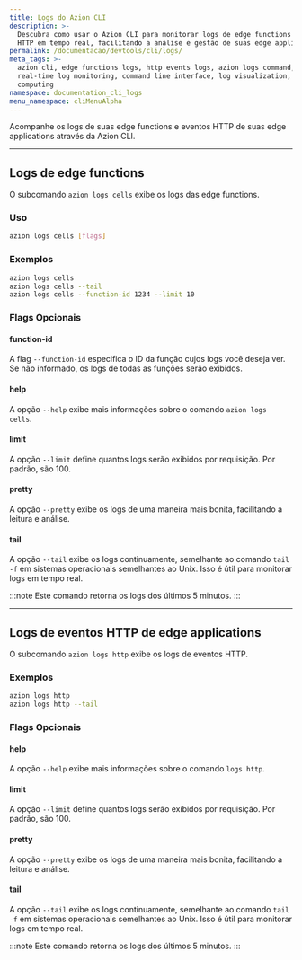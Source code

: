 ```yaml
---
title: Logs do Azion CLI
description: >-
  Descubra como usar o Azion CLI para monitorar logs de edge functions e eventos
  HTTP em tempo real, facilitando a análise e gestão de suas edge applications.
permalink: /documentacao/devtools/cli/logs/
meta_tags: >-
  azion cli, edge functions logs, http events logs, azion logs command,
  real-time log monitoring, command line interface, log visualization, edge
  computing
namespace: documentation_cli_logs
menu_namespace: cliMenuAlpha
---
```


Acompanhe os logs de suas edge functions e eventos HTTP de suas edge applications através da Azion CLI.

---

## Logs de edge functions

O subcomando `azion logs cells` exibe os logs das edge functions.

### Uso

```bash
azion logs cells [flags]
```

### Exemplos

```bash
azion logs cells
azion logs cells --tail
azion logs cells --function-id 1234 --limit 10
```

### Flags Opcionais

#### function-id

A flag `--function-id` especifica o ID da função cujos logs você deseja ver. Se não informado, os logs de todas as funções serão exibidos.

#### help

A opção `--help` exibe mais informações sobre o comando `azion logs cells`.

#### limit

A opção `--limit` define quantos logs serão exibidos por requisição. Por padrão, são 100.

#### pretty

A opção `--pretty` exibe os logs de uma maneira mais bonita, facilitando a leitura e análise.

#### tail

A opção `--tail` exibe os logs continuamente, semelhante ao comando `tail -f` em sistemas operacionais semelhantes ao Unix. Isso é útil para monitorar logs em tempo real.

:::note 
Este comando retorna os logs dos últimos 5 minutos.
:::

---

## Logs de eventos HTTP de edge applications

O subcomando `azion logs http` exibe os logs de eventos HTTP.

### Exemplos

```bash
azion logs http
azion logs http --tail
```

### Flags Opcionais

#### help

A opção `--help` exibe mais informações sobre o comando `logs http`.

#### limit

A opção `--limit` define quantos logs serão exibidos por requisição. Por padrão, são 100.

#### pretty

A opção `--pretty` exibe os logs de uma maneira mais bonita, facilitando a leitura e análise.

#### tail

A opção `--tail` exibe os logs continuamente, semelhante ao comando `tail -f` em sistemas operacionais semelhantes ao Unix. Isso é útil para monitorar logs em tempo real.

:::note 
Este comando retorna os logs dos últimos 5 minutos.
:::
